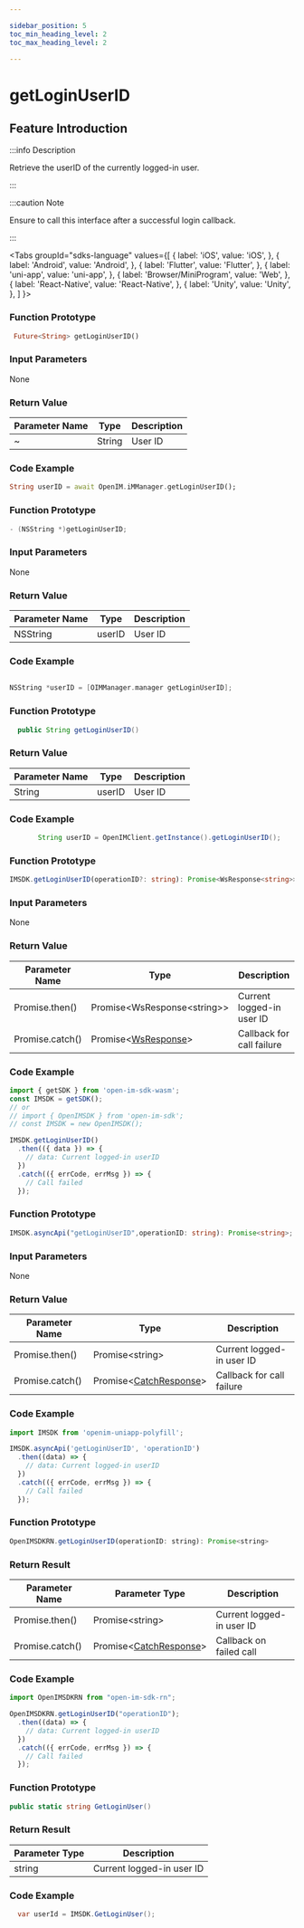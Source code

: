 ```yaml
---

sidebar_position: 5
toc_min_heading_level: 2
toc_max_heading_level: 2

---
```


# getLoginUserID

## Feature Introduction

:::info Description

Retrieve the userID of the currently logged-in user.

:::

:::caution Note

Ensure to call this interface after a successful login callback.

:::

<Tabs
groupId="sdks-language"
values={[
{ label: 'iOS', value: 'iOS', },
{ label: 'Android', value: 'Android', },
{ label: 'Flutter', value: 'Flutter', },
{ label: 'uni-app', value: 'uni-app', },
{ label: 'Browser/MiniProgram', value: 'Web', },
{ label: 'React-Native', value: 'React-Native', },
{ label: 'Unity', value: 'Unity', },
]
}>

<TabItem value="Flutter">

### Function Prototype

```dart showLineNumbers
 Future<String> getLoginUserID()
```

### Input Parameters

None

### Return Value

| Parameter Name | Type   | Description |
| -------------- | ------ | ----------- |
| ~              | String | User ID     |

### Code Example

```dart showLineNumbers
String userID = await OpenIM.iMManager.getLoginUserID();

```

</TabItem>

<TabItem value="iOS">

### Function Prototype

```swift showLineNumbers
- (NSString *)getLoginUserID;
```

### Input Parameters

None

### Return Value

| Parameter Name | Type     | Description |
| -------------- | -------- | ----------- |
| NSString       | userID   | User ID     |

### Code Example

```swift showLineNumbers

NSString *userID = [OIMManager.manager getLoginUserID];

```

</TabItem>

<TabItem value="Android">

### Function Prototype

```java showLineNumbers
  public String getLoginUserID()
```

### Return Value

| Parameter Name | Type   | Description |
| -------------- | ------ | ----------- |
| String         | userID | User ID     |

### Code Example

```java showLineNumbers
       String userID = OpenIMClient.getInstance().getLoginUserID();
```

</TabItem>

<TabItem value="Web">

### Function Prototype

```ts showLineNumbers
IMSDK.getLoginUserID(operationID?: string): Promise<WsResponse<string>>;
```

### Input Parameters

None

### Return Value

| Parameter Name  | Type | Description                     |
| --------------- | ---- | ------------------------------- |
| Promise.then()  | Promise<WsResponse<string\>\>      | Current logged-in user ID |
| Promise.catch() | Promise<[WsResponse](/class/response.mdx)\> | Callback for call failure |

### Code Example

```js showLineNumbers
import { getSDK } from 'open-im-sdk-wasm';
const IMSDK = getSDK();
// or
// import { OpenIMSDK } from 'open-im-sdk';
// const IMSDK = new OpenIMSDK();

IMSDK.getLoginUserID()
  .then(({ data }) => {
    // data: Current logged-in userID
  })
  .catch(({ errCode, errMsg }) => {
    // Call failed
  });
```

</TabItem>

<TabItem value="uni-app">

### Function Prototype

```ts showLineNumbers
IMSDK.asyncApi("getLoginUserID",operationID: string): Promise<string>;
```

### Input Parameters

None

### Return Value

| Parameter Name  | Type | Description                     |
| --------------- | ---- | ------------------------------- |
| Promise.then()  | Promise<string\>                   | Current logged-in user ID |
| Promise.catch() | Promise<[CatchResponse](/class/response.mdx)\> | Callback for call failure |

### Code Example

```js showLineNumbers
import IMSDK from 'openim-uniapp-polyfill';

IMSDK.asyncApi('getLoginUserID', 'operationID')
  .then((data) => {
    // data: Current logged-in userID
  })
  .catch(({ errCode, errMsg }) => {
    // Call failed
  });
```

</TabItem>
<TabItem value="React-Native">

### Function Prototype

```js showLineNumbers
OpenIMSDKRN.getLoginUserID(operationID: string): Promise<string>
```

### Return Result

| Parameter Name        | Parameter Type                                                | Description           |
| --------------- | ------------------------------------------------------- | --------------- |
| Promise.then()  | Promise<string\>                                        | Current logged-in user ID |
| Promise.catch() | Promise<[CatchResponse](/class/response.mdx)\> | Callback on failed call    |

### Code Example

```js showLineNumbers
import OpenIMSDKRN from "open-im-sdk-rn";

OpenIMSDKRN.getLoginUserID("operationID");
  .then((data) => {
    // data: Current logged-in userID
  })
  .catch(({ errCode, errMsg }) => {
    // Call failed
  });
```


</TabItem>

<TabItem value="Unity">

### Function Prototype

```C# showLineNumbers
public static string GetLoginUser()
```

### Return Result

| Parameter Type    | Description            |
| -----------| --------------- |
| string     | Current logged-in user ID |

### Code Example

```C# showLineNumbers
  var userId = IMSDK.GetLoginUser();
```

</TabItem>

</Tabs>